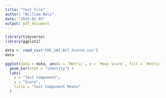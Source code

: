 ```yaml
---
title: "Test File"
author: "William Walz"
date: "2025-02-03"
output: pdf_document
---
```


```r
library(tidyverse)
library(ggplot2)
```
```r
data <- read_csv("CMC_SAT_ACT_Scores.csv")
data

```

```r
ggplot(data = data, aes(x = `Metric`, y = `Mean Score`, fill = `Metric`)) +
  geom_bar(stat = "identity") +
  labs(
    x = "Test Component",
    y = "Score",
    title = "Test Component Means"
  )
```

